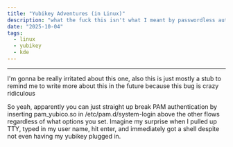 ```yaml
---
title: "Yubikey Adventures (in Linux)"
description: "what the fuck this isn't what I meant by passwordless auth"
date: "2025-10-04"
tags:
  - linux
  - yubikey
  - kde
---
```



---
<Callout type="warning">
    I'm gonna be really irritated about this one, also this is just mostly a stub to remind me to write more about this
    in the future because this bug is crazy ridiculous
</Callout>

So yeah, apparently you can just straight up break PAM authentication by inserting pam_yubico.so in
/etc/pam.d/system-login above the other flows regardless of what options you set. Imagine my surprise when I pulled up
TTY, typed in my user name, hit enter, and immediately got a shell despite not even having my yubikey plugged in.